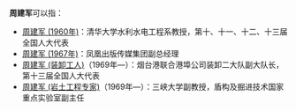 '''周建军'''可以指：
* [[周建军_(1960年)|周建军 (1960年)]]：清华大学水利水电工程系教授，第十、十一、十二、十三届全国人大代表
* [[周建军_(1967年)|周建军 (1967年)]]：凤凰出版传媒集团副总经理
* [[周建军_(装卸工人)|周建军 (装卸工人)]]（1969年—）：烟台港联合港埠公司装卸二大队副大队长，第十三届全国人大代表
* [[周建军_(岩土工程专家)|周建军 (岩土工程专家)]]（1969年—）：三峡大学副教授，盾构及掘进技术国家重点实验室副主任

{{disambig}}
